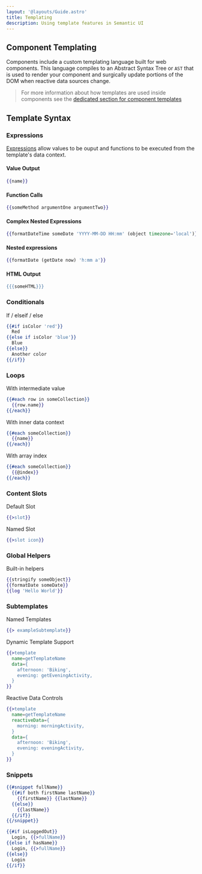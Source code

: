 ```yaml
---
layout: '@layouts/Guide.astro'
title: Templating
description: Using template features in Semantic UI
---
```


## Component Templating

Components include a custom templating language built for web components. This language compiles to an Abstract Syntax Tree or `AST` that is used to render your component and surgically update portions of the DOM when reactive data sources change.

> For more information about how templates are used inside components see the [dedicated section for component templates](/components/rendering)


<PlaygroundExample id="advanced-color-picker" height="480"></PlaygroundExample>

## Template Syntax

### Expressions

[Expressions](templates/expressions) allow values to be ouput and functions to be executed from the template's data context.

#### Value Output
```handlebars
{{name}}
```

#### Function Calls
```handlebars
{{someMethod argumentOne argumentTwo}}
```

#### Complex Nested Expressions
```handlebars
{{formatDateTime someDate 'YYYY-MM-DD HH:mm' (object timezone='local')}}
```

#### Nested expressions
```handlebars
{{formatDate (getDate now) 'h:mm a'}}
```

#### HTML Output
```handlebars
{{{someHTML}}}
```

### Conditionals

If / elseif / else
```handlebars
{{#if isColor 'red'}}
  Red
{{else if isColor 'blue'}}
  Blue
{{else}}
  Another color
{{/if}}
```

### Loops

With intermediate value
```handlebars
{{#each row in someCollection}}
  {{row.name}}
{{/each}}
```

With inner data context
```handlebars
{{#each someCollection}}
  {{name}}
{{/each}}
```

With array index
```handlebars
{{#each someCollection}}
  {{@index}}
{{/each}}
```

### Content Slots

Default Slot
```handlebars
{{>slot}}
```
Named Slot
```handlebars
{{>slot icon}}
```

### Global Helpers


Built-in helpers
```handlebars
{{stringify someObject}}
{{formatDate someDate}}
{{log 'Hello World'}}
```

### Subtemplates

Named Templates
```handlebars
{{> exampleSubtemplate}}
```
Dynamic Template Support
```handlebars
{{>template
  name=getTemplateName
  data={
    afternoon: 'Biking',
    evening: getEveningActivity,
  }
}}
```

Reactive Data Controls
```handlebars
{{>template
  name=getTemplateName
  reactiveData={
    morning: morningActivity,
  }
  data={
    afternoon: 'Biking',
    evening: eveningActivity,
  }
}}
```

### Snippets

```handlebars
{{#snippet fullName}}
  {{#if both firstName lastName}}
    {{firstName}} {{lastName}}
  {{else}}
    {{lastName}}
  {{/if}}
{{/snippet}}

{{#if isLoggedOut}}
  Login, {{>fullName}}
{{else if hasName}}
  Login, {{>fullName}}
{{else}}
  Login
{{/if}}
```
